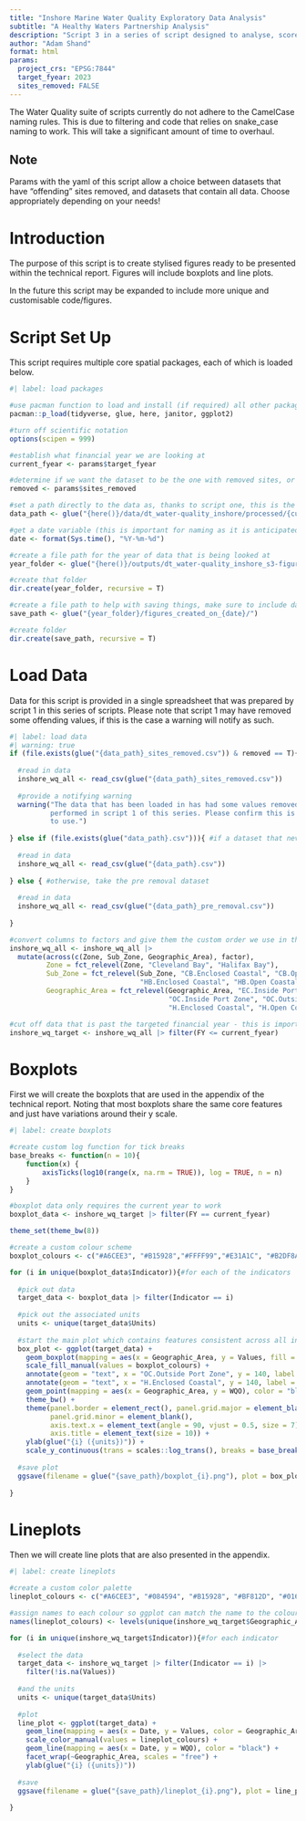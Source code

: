 ```yaml
---
title: "Inshore Marine Water Quality Exploratory Data Analysis"
subtitle: "A Healthy Waters Partnership Analysis"
description: "Script 3 in a series of script designed to analyse, score, and present inshore marine water quality in the Dry Tropics region. The output of this is used in the Dry Tropics Technical Report."
author: "Adam Shand"
format: html
params:
  project_crs: "EPSG:7844"
  target_fyear: 2023
  sites_removed: FALSE 
---
```


:::{.callout-note}
The Water Quality suite of scripts currently do not adhere to the CamelCase naming rules. This is due to filtering and code that relies on snake_case naming to work. This will take a significant amount of time to overhaul.
:::

::: {.callout-note}
## Note
Params with the yaml of this script allow a choice between datasets that have "offending" sites removed, and datasets that contain all data. Choose appropriately depending on your needs!
:::

# Introduction

The purpose of this script is to create stylised figures ready to be presented within the technical report. Figures will include boxplots and line plots.

In the future this script may be expanded to include more unique and customisable code/figures.

# Script Set Up

This script requires multiple core spatial packages, each of which is loaded below.

```r
#| label: load packages

#use pacman function to load and install (if required) all other packages
pacman::p_load(tidyverse, glue, here, janitor, ggplot2)

```


```r

#turn off scientific notation
options(scipen = 999)

#establish what financial year we are looking at
current_fyear <- params$target_fyear

#determine if we want the dataset to be the one with removed sites, or the original
removed <- params$sites_removed

#set a path directly to the data as, thanks to script one, this is the only data we will need. Note the years in the name.
data_path <- glue("{here()}/data/dt_water-quality_inshore/processed/{current_fyear-1}-{current_fyear}_inshore_wq_all")

#get a date variable (this is important for naming as it is anticipated multiple runs of the script will be required).
date <- format(Sys.time(), "%Y-%m-%d")

#create a file path for the year of data that is being looked at
year_folder <- glue("{here()}/outputs/dt_water-quality_inshore_s3-figures/{current_fyear-1}-{current_fyear}_figures/")

#create that folder
dir.create(year_folder, recursive = T)

#create a file path to help with saving things, make sure to include date
save_path <- glue("{year_folder}/figures_created_on_{date}/")

#create folder
dir.create(save_path, recursive = T)

```

# Load Data

Data for this script is provided in a single spreadsheet that was prepared by script 1 in this series of scripts. Please note that script 1 may have removed some offending values, if this is the case a warning will notify as such.

```r
#| label: load data
#| warning: true
if (file.exists(glue("{data_path}_sites_removed.csv")) & removed == T){ #if post removed exists, and that is what you want
  
  #read in data
  inshore_wq_all <- read_csv(glue("{data_path}_sites_removed.csv"))
  
  #provide a notifying warning
  warning("The data that has been loaded in has had some values removed as per the QA/QC checks 
          performed in script 1 of this series. Please confirm this is the dataset you would like
          to use.")
  
} else if (file.exists(glue("data_path}.csv"))){ #if a dataset that never needed removal exists
  
  #read in data
  inshore_wq_all <- read_csv(glue("{data_path}.csv"))
  
} else { #otherwise, take the pre removal dataset
  
  #read in data
  inshore_wq_all <- read_csv(glue("{data_path}_pre_removal.csv"))
    
}

#convert columns to factors and give them the custom order we use in the technical report
inshore_wq_all <- inshore_wq_all |> 
  mutate(across(c(Zone, Sub_Zone, Geographic_Area), factor),
         Zone = fct_relevel(Zone, "Cleveland Bay", "Halifax Bay"), 
         Sub_Zone = fct_relevel(Sub_Zone, "CB.Enclosed Coastal", "CB.Open Coastal", "Magnetic Island",
                                "HB.Enclosed Coastal", "HB.Open Coastal", "Midshelf"), 
         Geographic_Area = fct_relevel(Geographic_Area, "EC.Inside Port Zone", "EC.Outside Port Zone",
                                       "OC.Inside Port Zone", "OC.Outside Port Zone", "Magnetic Island",
                                       "H.Enclosed Coastal", "H.Open Coastal", "Midshelf")) 

#cut off data that is past the targeted financial year - this is important to be able to replicate old graphs
inshore_wq_target <- inshore_wq_all |> filter(FY <= current_fyear)

```

# Boxplots

First we will create the boxplots that are used in the appendix of the technical report. Noting that most boxplots share the same core features and just have variations around their y scale.

```r
#| label: create boxplots 

#create custom log function for tick breaks
base_breaks <- function(n = 10){
    function(x) {
        axisTicks(log10(range(x, na.rm = TRUE)), log = TRUE, n = n)
    }
}

#boxplot data only requires the current year to work
boxplot_data <- inshore_wq_target |> filter(FY == current_fyear)

theme_set(theme_bw(8))

#create a custom colour scheme
boxplot_colours <- c("#A6CEE3", "#B15928","#FFFF99","#E31A1C", "#B2DF8A", "#CAB2D6")

for (i in unique(boxplot_data$Indicator)){#for each of the indicators
  
  #pick out data
  target_data <- boxplot_data |> filter(Indicator == i)
  
  #pick out the associated units
  units <- unique(target_data$Units)
  
  #start the main plot which contains features consistent across all indicators
  box_plot <- ggplot(target_data) +
    geom_boxplot(mapping = aes(x = Geographic_Area, y = Values, fill = Sub_Zone, alpha = 0.3), show.legend = FALSE) +
    scale_fill_manual(values = boxplot_colours) +
    annotate(geom = "text", x = "OC.Outside Port Zone", y = 140, label = "Cleveland Bay", size = 3, hjust = 0.4) +
    annotate(geom = "text", x = "H.Enclosed Coastal", y = 140, label = "Halifax Bay", size = 3, hjust = 0.5) +
    geom_point(mapping = aes(x = Geographic_Area, y = WQO), color = "blue", shape = 23, fill = "blue", size = 2) +
    theme_bw() + 
    theme(panel.border = element_rect(), panel.grid.major = element_blank(), 
          panel.grid.minor = element_blank(),
          axis.text.x = element_text(angle = 90, vjust = 0.5, size = 7), 
          axis.title = element_text(size = 10)) +
    ylab(glue("{i} ({units})")) +
    scale_y_continuous(trans = scales::log_trans(), breaks = base_breaks(), labels = prettyNum)
  
  #save plot
  ggsave(filename = glue("{save_path}/boxplot_{i}.png"), plot = box_plot, width = 16.2, height = 10, units = "cm")
  
}

```

# Lineplots

Then we will create line plots that are also presented in the appendix.

```r
#| label: create lineplots

#create a custom color palette
lineplot_colours <- c("#A6CEE3", "#084594", "#B15928", "#BF812D", "#01665E", "#FB6A4A", "#99000D","#B2DF8A")

#assign names to each colour so ggplot can match the name to the colour
names(lineplot_colours) <- levels(unique(inshore_wq_target$Geographic_Area))

for (i in unique(inshore_wq_target$Indicator)){#for each indicator
  
  #select the data 
  target_data <- inshore_wq_target |> filter(Indicator == i) |> 
    filter(!is.na(Values))
  
  #and the units
  units <- unique(target_data$Units)
  
  #plot
  line_plot <- ggplot(target_data) +
    geom_line(mapping = aes(x = Date, y = Values, color = Geographic_Area)) +
    scale_color_manual(values = lineplot_colours) +
    geom_line(mapping = aes(x = Date, y = WQO), color = "black") +
    facet_wrap(~Geographic_Area, scales = "free") +
    ylab(glue("{i} ({units})"))
  
  #save
  ggsave(filename = glue("{save_path}/lineplot_{i}.png"), plot = line_plot, width = 16, height = 20, units = "cm")
    
}

```
